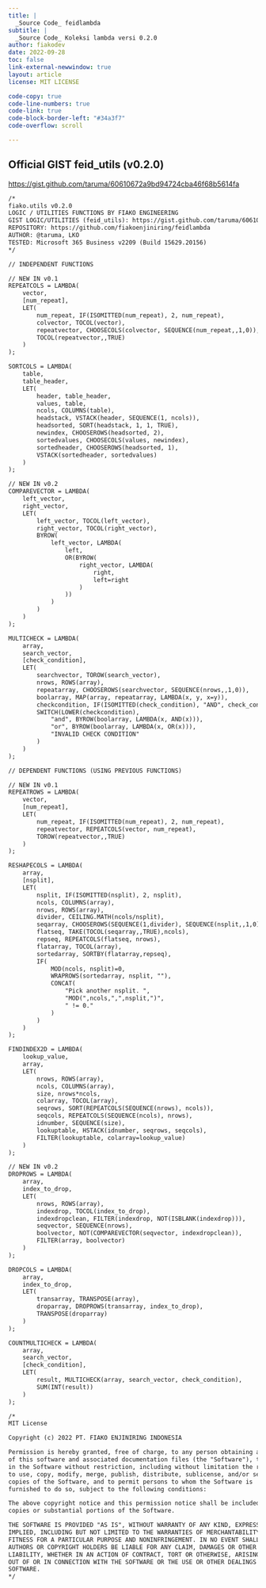```yaml
---
title: |
  _Source Code_ feidlambda
subtitle: |
  _Source Code_ Koleksi lambda versi 0.2.0
author: fiakodev
date: 2022-09-28
toc: false
link-external-newwindow: true
layout: article
license: MIT LICENSE

code-copy: true
code-line-numbers: true
code-link: true
code-block-border-left: "#34a3f7"
code-overflow: scroll

---
```


::: {.callout-note icon="false" .text-center}
## Official GIST **feid_utils** (v0.2.0)
<https://gist.github.com/taruma/60610672a9bd94724cba46f68b5614fa>
:::

```default
/*
fiako.utils v0.2.0
LOGIC / UTILITIES FUNCTIONS BY FIAKO ENGINEERING
GIST LOGIC/UTILITIES (feid_utils): https://gist.github.com/taruma/60610672a9bd94724cba46f68b5614fa
REPOSITORY: https://github.com/fiakoenjiniring/feidlambda
AUTHOR: @taruma, LKO
TESTED: Microsoft 365 Business v2209 (Build 15629.20156)
*/

// INDEPENDENT FUNCTIONS

// NEW IN v0.1
REPEATCOLS = LAMBDA(
    vector,
    [num_repeat],
    LET(
        num_repeat, IF(ISOMITTED(num_repeat), 2, num_repeat),
        colvector, TOCOL(vector),
        repeatvector, CHOOSECOLS(colvector, SEQUENCE(num_repeat,,1,0)),
        TOCOL(repeatvector,,TRUE)
    )
);

SORTCOLS = LAMBDA(
    table,
    table_header,
    LET(
        header, table_header,
        values, table,
        ncols, COLUMNS(table),
        headstack, VSTACK(header, SEQUENCE(1, ncols)),
        headsorted, SORT(headstack, 1, 1, TRUE),
        newindex, CHOOSEROWS(headsorted, 2),
        sortedvalues, CHOOSECOLS(values, newindex),
        sortedheader, CHOOSEROWS(headsorted, 1),
        VSTACK(sortedheader, sortedvalues)
    )
);

// NEW IN v0.2
COMPAREVECTOR = LAMBDA(
    left_vector,
    right_vector,
    LET(
        left_vector, TOCOL(left_vector),
        right_vector, TOCOL(right_vector),
        BYROW(
            left_vector, LAMBDA(
                left, 
                OR(BYROW(
                    right_vector, LAMBDA(
                        right,
                        left=right
                    )
                ))
            )
        )
    )
);

MULTICHECK = LAMBDA(
    array,
    search_vector,
    [check_condition],
    LET(
        searchvector, TOROW(search_vector),
        nrows, ROWS(array),
        repeatarray, CHOOSEROWS(searchvector, SEQUENCE(nrows,,1,0)),
        boolarray, MAP(array, repeatarray, LAMBDA(x, y, x=y)),
        checkcondition, IF(ISOMITTED(check_condition), "AND", check_condition),
        SWITCH(LOWER(checkcondition),
            "and", BYROW(boolarray, LAMBDA(x, AND(x))),
            "or", BYROW(boolarray, LAMBDA(x, OR(x))),
            "INVALID CHECK CONDITION"
        )        
    )
);

// DEPENDENT FUNCTIONS (USING PREVIOUS FUNCTIONS)

// NEW IN v0.1
REPEATROWS = LAMBDA(
    vector,
    [num_repeat],
    LET(
        num_repeat, IF(ISOMITTED(num_repeat), 2, num_repeat),
        repeatvector, REPEATCOLS(vector, num_repeat),
        TOROW(repeatvector,,TRUE)
    )
);

RESHAPECOLS = LAMBDA(
    array,
    [nsplit],
    LET(
        nsplit, IF(ISOMITTED(nsplit), 2, nsplit),
        ncols, COLUMNS(array),
        nrows, ROWS(array),
        divider, CEILING.MATH(ncols/nsplit),
        seqarray, CHOOSEROWS(SEQUENCE(1,divider), SEQUENCE(nsplit,,1,0)),
        flatseq, TAKE(TOCOL(seqarray,,TRUE),ncols),
        repseq, REPEATCOLS(flatseq, nrows),
        flatarray, TOCOL(array),
        sortedarray, SORTBY(flatarray,repseq),
        IF(
            MOD(ncols, nsplit)=0,
            WRAPROWS(sortedarray, nsplit, ""),
            CONCAT(
                "Pick another nsplit. ",
                "MOD(",ncols,",",nsplit,")",
                " != 0."
            )
        )
    )
);

FINDINDEX2D = LAMBDA(
    lookup_value, 
    array,
    LET(
        nrows, ROWS(array),
        ncols, COLUMNS(array),
        size, nrows*ncols,
        colarray, TOCOL(array),
        seqrows, SORT(REPEATCOLS(SEQUENCE(nrows), ncols)),
        seqcols, REPEATCOLS(SEQUENCE(ncols), nrows),
        idnumber, SEQUENCE(size),
        lookuptable, HSTACK(idnumber, seqrows, seqcols),
        FILTER(lookuptable, colarray=lookup_value)
    )
);

// NEW IN v0.2
DROPROWS = LAMBDA(
    array,
    index_to_drop,
    LET(
        nrows, ROWS(array),
        indexdrop, TOCOL(index_to_drop),
        indexdropclean, FILTER(indexdrop, NOT(ISBLANK(indexdrop))),
        seqvector, SEQUENCE(nrows),
        boolvector, NOT(COMPAREVECTOR(seqvector, indexdropclean)),
        FILTER(array, boolvector)
    )
);

DROPCOLS = LAMBDA(
    array,
    index_to_drop,
    LET(
        transarray, TRANSPOSE(array),
        droparray, DROPROWS(transarray, index_to_drop),
        TRANSPOSE(droparray)
    )
);

COUNTMULTICHECK = LAMBDA(
    array,
    search_vector,
    [check_condition],
    LET(
        result, MULTICHECK(array, search_vector, check_condition),
        SUM(INT(result))
    )
);

/*
MIT License

Copyright (c) 2022 PT. FIAKO ENJINIRING INDONESIA

Permission is hereby granted, free of charge, to any person obtaining a copy
of this software and associated documentation files (the "Software"), to deal
in the Software without restriction, including without limitation the rights
to use, copy, modify, merge, publish, distribute, sublicense, and/or sell
copies of the Software, and to permit persons to whom the Software is
furnished to do so, subject to the following conditions:

The above copyright notice and this permission notice shall be included in all
copies or substantial portions of the Software.

THE SOFTWARE IS PROVIDED "AS IS", WITHOUT WARRANTY OF ANY KIND, EXPRESS OR
IMPLIED, INCLUDING BUT NOT LIMITED TO THE WARRANTIES OF MERCHANTABILITY,
FITNESS FOR A PARTICULAR PURPOSE AND NONINFRINGEMENT. IN NO EVENT SHALL THE
AUTHORS OR COPYRIGHT HOLDERS BE LIABLE FOR ANY CLAIM, DAMAGES OR OTHER
LIABILITY, WHETHER IN AN ACTION OF CONTRACT, TORT OR OTHERWISE, ARISING FROM,
OUT OF OR IN CONNECTION WITH THE SOFTWARE OR THE USE OR OTHER DEALINGS IN THE
SOFTWARE.
*/
```